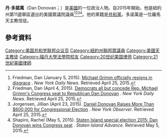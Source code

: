 {{noteTA
|1=zh:多諾萬; zh-tw:唐納文;
}}
'''丹·多諾萬'''（Dan Donovan；{{bd|1956年|11月6日}}）是[[美國|美國]]的一位政治人物。自2015年開始，他是紐約州第11選舉區選出的美國眾議院議員<ref>Friedman, Dan (January 5, 2015). [http://www.nydailynews.com/blogs/dc/disgraced-staten-island-republican-formally-steps-blog-entry-1.2066465 Michael Grimm officially resigns in disgrace] {{Wayback|url=http://www.nydailynews.com/blogs/dc/disgraced-staten-island-republican-formally-steps-blog-entry-1.2066465 |date=20190711193659 }}. ''New York Daily News''. Retrieved April 25, 2015.</ref><ref>Friedman, Dan (April 4, 2015). [http://www.nydailynews.com/news/politics/dems-concede-grimm-congress-seat-donovan-article-1.2173911 Democrats all but concede Rep. Michael Grimm's Congress seat to Republican Dan Donovan] {{Wayback|url=http://www.nydailynews.com/news/politics/dems-concede-grimm-congress-seat-donovan-article-1.2173911 |date=20201022033420 }}. ''New York Daily News''. Retrieved April 25, 2015.</ref><ref>Jorgensen, Jillian (April 23, 2015). [http://observer.com/2015/04/daniel-donovan-raises-more-than-600000-for-congressional-election/  Daniel Donovan Raises More Than $600,000 for Congressional Election] {{Wayback|url=http://observer.com/2015/04/daniel-donovan-raises-more-than-600000-for-congressional-election/ |date=20181106200530 }}. ''New York Observer''. Retrieved April 25, 2015.</ref><ref name="advancevictory">Shapiro, Rachel (May 5, 2015). [http://www.silive.com/news/index.ssf/2015/05/dan_donovan_wins_race_is_elect.html#incart_river Staten Island special election 2015: Dan Donovan wins Congress seat] {{Wayback|url=http://www.silive.com/news/index.ssf/2015/05/dan_donovan_wins_race_is_elect.html#incart_river |date=20181124220356 }}. ''Staten Island Advance''. Retrieved May 5, 2015.</ref>。他的黨籍是[[共和黨_(美國)|共和黨]]。多諾萬是一位羅馬天主教信徒。
== 參考資料 ==
{{reflist}}
{{DEFAULTSORT:Donovan, Daniel M., Jr.}}
[[Category:美国共和党联邦众议员|Category:美国共和党联邦众议员]]
[[Category:紐約州聯邦眾議員|Category:紐約州聯邦眾議員]]
[[Category:美國天主教徒|Category:美國天主教徒]]
[[Category:福丹大學法學院校友|Category:福丹大學法學院校友]]
[[Category:20世纪美国律师|Category:20世纪美国律师]]
[[Category:21世紀美國律師|Category:21世紀美國律師]]